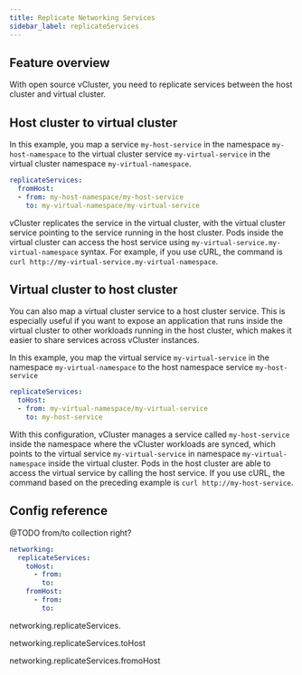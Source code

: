 ```yaml
---
title: Replicate Networking Services
sidebar_label: replicateServices
---
```



## Feature overview

[comment]: # (https://www.vcluster.com/docs/networking/internal_traffic/host_to_vcluster)

[comment]: # (https://www.vcluster.com/docs/networking/internal_traffic/vcluster_to_host)

With open source vCluster, you need to replicate services between the host cluster and virtual cluster. 

## Host cluster to virtual cluster

In this example, you map a service `my-host-service` in the namespace `my-host-namespace` to the virtual cluster service `my-virtual-service` in the virtual cluster namespace `my-virtual-namespace`.

```yaml
replicateServices:
  fromHost:
  - from: my-host-namespace/my-host-service
    to: my-virtual-namespace/my-virtual-service
```

vCluster replicates the service in the virtual cluster, with the virtual cluster service pointing to the service running in the host cluster. Pods inside the virtual cluster can access the host service using `my-virtual-service.my-virtual-namespace` syntax. For example, if you use cURL, the command is `curl http://my-virtual-service.my-virtual-namespace`.

## Virtual cluster to host cluster

You can also map a virtual cluster service to a host cluster service. This is especially useful if you want to expose an application that runs inside the virtual cluster to other workloads running in the host cluster, which makes it easier to share services across vCluster instances.

In this example, you map the virtual service `my-virtual-service` in the namespace `my-virtual-namespace` to the host namespace service `my-host-service`

```yaml
replicateServices:
  toHost:
  - from: my-virtual-namespace/my-virtual-service
    to: my-host-service
```

With this configuration, vCluster manages a service called `my-host-service` inside the namespace where the vCluster workloads are synced, which points to the virtual service `my-virtual-service` in namespace `my-virtual-namespace` inside the virtual cluster. Pods in the host cluster are able to access the virtual service by calling the host service. If you use cURL, the command based on the preceding example is `curl http://my-host-service`.

## Config reference

@TODO from/to collection right? 

```yaml
networking:
  replicateServices:
    toHost:
      - from: 
        to: 
    fromHost:
      - from: 
        to: 
```

networking.replicateServices.
<ReplicateServices />


networking.replicateServices.toHost
<ServiceMapping/>

networking.replicateServices.fromoHost
<ServiceMapping/>